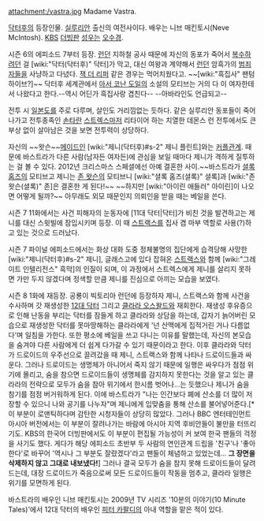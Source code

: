 attachment:/vastra.jpg
Madame Vastra.

[[닥터후]]의 등장인물. [[실루리안]] 출신의 여전사이다.
배우는 니브 매킨토시(Neve McIntosh). [[KBS]] [[더빙]]판 [[성우]]는 [[오수경]].

시즌 6의 에피소드 7부터 등장. [[런던]] 지하철 공사 때문에 자신의 동포가 죽어서 [[복수]]하려던 걸 [wiki:"닥터(닥터후)" 닥터]가 막고, 대신 여왕과 계약해서 [[런던]] 암흑가의 [[범죄자]]들을 사냥하고 다녔다. [[잭 더 리퍼]] 같은 경우는 먹어치웠다고. ~~[wiki:"흑집사" 팬텀하이브?]~~ 닥터후 세계관에서 [[아서 코난 도일]]의 소설의 모티브는 거의 다 이 여자한테서 나왔다고 한다.--역시 어딘가 흑집사랑 겹친다-- --아바라인도 언급되고-- 

전투 시 [[일본도]]를 주로 다루며, 살인도 거리낌없는 듯하다. 같은 실루리안 동포들이 죽어나가고 전투종족인 [[손타란]] [[스트렉스]]마저 리타이어 하는 치열한 데몬스 런 전투에서도 큰 부상 없이 살아남은 것을 보면 전투력이 상당하다.

자신의 ~~왓슨~~[[메이드]]인 [wiki:"제니(닥터후)#s-2" 제니 플린트]와는 [[커플]]관계. 때문에 바스트라가 다른 사람(남자든 여자든)에 관심을 보일 때마다 제니가 격하게 질투하는 걸 볼 수 있다. 2012년 크리스마스 스페셜에선 아예 결혼한 사이.~~바스트라가 [[셜록 홈즈]]의 모티브고 제니는 [[존 왓슨]]의 모티브니 [wiki:"셜록 홈즈(셜록)" 셜록]과 [wiki:"존 왓슨(셜록)" 존]은 결혼한 게 된다!~~ ~~하지만 [wiki:"아이린 애들러" 아이린]이 나오면 어떻게 될까?~~
아무래도 외모 때문인지 의뢰인을 받을 때는 베일을 쓴다.

시즌 7 11화에서는 사건 피해자의 눈동자에 [11대 닥터|닥터]가 비친 것을 발견하고는 제니를 대신 스윗빌에 잠입시키며 등장. 이 때 [[스트랙스]]를 집사 겸 마부 역할로 사용(?)하고 있는 것으로 드러났다.

시즌 7 파이널 에피소드에서는 화상 대화 도중 정체불명의 집단에게 습격당해 사망한 [wiki:"제니(닥터후)#s-2" 제니], 글래스고에 있다 잡혀온 [[스트랙스]]와 함께 [wiki:"그레이트 인텔리전스" 흑막]의 인질이 되며, 이 과정에서 스트렉스에게 제니를 살리지 못하면 가만 두지 않겠다며 정색할 만큼 제니를 진심으로 아끼는 모습을 보였다.

시즌 8 1화에 재등장. 공룡이 빅토리아 런던에 등장하자 제니, 스트랙스와 함께 사건을 수사하며 갓 재생성한 [[12대 닥터]] 그리고 [[클라라 오스왈드]]와 재회한다. 재생성 후유증으로 인해 난동을 부리는 닥터를 잠들게 하고 클라라와 상담을 하는데, 갑자기 늙어버린 모습으로 재생성한 닥터를 못마땅해하는 클라라에게 '넌 산맥에게 집적거린 거나 다름없다'며 일침을 가한다. 또한 평소에 베일을 쓰고 다니는 이유를 말했는데, 자신의 본모습을 숨겨야 다른 사람에게 더 쉽게 다가갈 수 있기 때문이라고 한다. 이후 클라라와 닥터가 드로이드의 우주선으로 끌려갔을 때 제니, 스트랙스와 함께 나타나 드로이드들과 싸운다. 그러나 드로이드는 생명체가 아니어서 죽지 않기 때문에 일행은 싸우다가 점점 위기에 몰리고, 숨을 참으면 드로이드들이 생명체를 감지하지 못한다는 것을 알고 있는 클라라의 전략으로 모두가 숨을 참아 위기에서 한시름 벗어나...는 듯했으나 제니가 숨을 참기를 점점 버거워하게 된다. 이에 바스트라가 "나는 인간보다 폐에 산소를 더 많이 저장할 수 있으니 나와 공기를 나누자"며 제니에게 입맞춤을 통해 산소를 불어넣어준다.[* 이 부분이 로맨틱하다며 감탄한 시청자들이 상당히 많았다. 그러나 BBC 엔터테인먼트 아시아 버전에서는 이 부분이 잘려나가는 바람에 아시아 지역 후비안들이 불만을 터뜨리기도. KBS의 한국어 더빙판에서도 이 부분이 편집될 가능성이 커 보여 한국 팬들의 걱정을 사기도 했다. 게다가 해당 에피소드 초반부 두 사람의 연인관계 드립을 '친구'나 '좋아한다'로 바꾸어 '역시나 그 부분도 잘랐겠다'라고 팬들이 체념하고 있었는데... '''그 장면을 삭제하지 않고 그대로 내보냈다!'''] 그러나 결국 모두가 숨을 참지 못해 드로이드들이 달려드는데, 대장 드로이드가 죽음으로써 모든 드로이드들이 작동을 멈추고, 클라라 일행은 위기를 모면하게 된다.

바스트라의 배우인 니브 매킨토시는 2009년 TV 시리즈 '10분의 이야기(10 Minute Tales)'에서 12대 닥터의 배우인 [[피터 카팔디]]의 아내 역할을 맡은 적이 있다.

